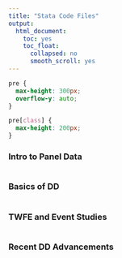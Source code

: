 ```yaml
---
title: "Stata Code Files"
output:
  html_document:
    toc: yes
    toc_float:
      collapsed: no
      smooth_scroll: yes
---
```


```css
pre {
  max-height: 300px;
  overflow-y: auto;
}

pre[class] {
  max-height: 200px;
}
```


### Intro to Panel Data

```stata
```


### Basics of DD

```stata
```


### TWFE and Event Studies

```stata
```


### Recent DD Advancements

```stata
```
